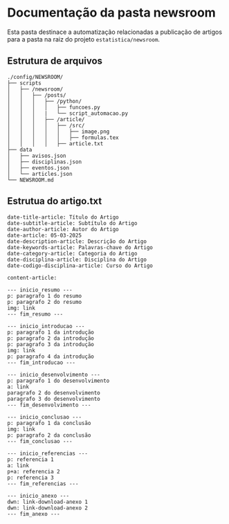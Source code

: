 # Documentação da pasta newsroom

Esta pasta destinace a automatização relacionadas a publicação de artigos para a pasta na raiz do projeto ``estatistica/newsroom``.

## Estrutura de arquivos
```plaintext
./config/NEWSROOM/
├── scripts
│   ├── /newsroom/
│   │   ├── /posts/
│   │   │   ├── /python/
│   │   │   │   ├── funcoes.py
│   │   │   |   └── script_automacao.py
│   │   │   ├── /article/
│   │   │   │   ├── /src/
│   │   │   │   │   ├── image.png
│   │   │   │   │   ├── formulas.tex
│   │   │   │   ├── article.txt
├── data
│   ├── avisos.json
│   ├── disciplinas.json
│   ├── eventos.json
│   └── articles.json
└── NEWSROOM.md
```

## Estrutua do artigo.txt
```plaintext
date-title-article: Título do Artigo
date-subtitle-article: Subtítulo do Artigo
date-author-article: Autor do Artigo
date-article: 05-03-2025
date-description-article: Descrição do Artigo
date-keywords-article: Palavras-chave do Artigo
date-category-article: Categoria do Artigo
date-disciplina-article: Disciplina do Artigo
date-codigo-disciplina-article: Curso do Artigo

content-article: 

--- inicio_resumo ---
p: paragrafo 1 do resumo
p: paragrafo 2 do resumo
img: link
--- fim_resumo ---

--- inicio_introducao ---
p: paragrafo 1 da introdução
p: paragrafo 2 da introdução
p: paragrafo 3 da introdução
img: link
p: paragrafo 4 da introdução
--- fim_introducao ---

--- inicio_desenvolvimento ---
p: paragrafo 1 do desenvolvimento
a: link
paragrafo 2 do desenvolvimento
paragrafo 3 do desenvolvimento
--- fim_desenvolvimento ---

--- inicio_conclusao ---
p: paragrafo 1 da conclusão
img: link
p: paragrafo 2 da conclusão
--- fim_conclusao ---

--- inicio_referencias ---
p: referencia 1
a: link
p+a: referencia 2
p: referencia 3 
--- fim_referencias ---

--- inicio_anexo ---
dwn: link-download-anexo 1
dwn: link-download-anexo 2
--- fim_anexo ---
```